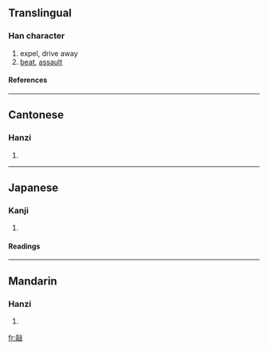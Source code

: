 ==Translingual==
===Han character===
{{Han char|rn=66|rad=攴|as=11|sn=15|four=7174<sub>7</sub>|canj=尸口卜水 (SRYE)}}
# expel, drive away
# [[beat]], [[assault]]
====References====
{{Han ref|kx=0475.060|dkj=13367|dj=0829.100|hdz=21472.120|uh=657A|ud=25978|bh=E5BE|bd=58814}}
----
==Cantonese==
===Hanzi===
{{yue-hanzi|jyut=|y=keui1}}
# {{defn|Cantonese}}
----
==Japanese==
===Kanji===
{{ja-kanji|grade=|rs=攴11}}
# {{defn|Japanese}} 
====Readings====
{{ja-readings|on=[[く]] (ku)|kun=[[かあける]] (kaakeru), [[かある]] (kaaru)}}
----
==Mandarin==
===Hanzi===
{{cmn-hanzi|pin=[[qū]] (qu1)|wg=ch'ü<sup>1</sup>}}
# {{defn|Mandarin}}

[[fr:敺]]